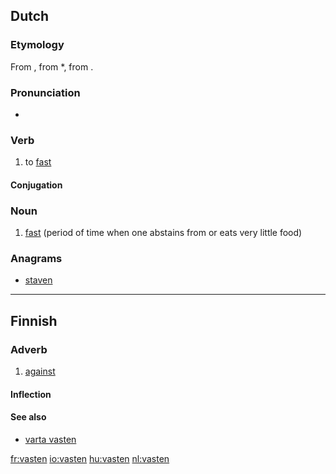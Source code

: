 ==Dutch==
{{wikipedia|lang=nl}}

===Etymology===
From {{etyl|dum|nl}} {{term|vasten|lang=dum}}, from {{etyl|odt|nl}} *{{term||faston|lang=odt}}, from {{proto|Germanic|fastijanan|lang=nl}}.

===Pronunciation===
* {{audio|nl-vasten.ogg|vasten}}

===Verb===
{{nl-verb|wk-t}}

# to [[fast]]

====Conjugation====
{{nl-conj-wk|vast|dt=tt}}

===Noun===
{{nl-noun|g=m|g2=n|-|-}}

# [[fast]] (period of time when one abstains from or eats very little food)

===Anagrams===
* [[staven#Dutch|staven]]

----

==Finnish==

===Adverb===
{{infl|fi|adverb}}

# [[against]]

====Inflection====
{{fi-decl-pron|1s=[[vasta-]]|5s=[[vastassa]]|7s=[[vastaan]]|13s=[[vasten]]|13p=[[vastoin]]|a11s=[[vastakkain]]|a12s=[[vastatusten]]}}

====See also====
* [[varta vasten]]

[[fr:vasten]]
[[io:vasten]]
[[hu:vasten]]
[[nl:vasten]]